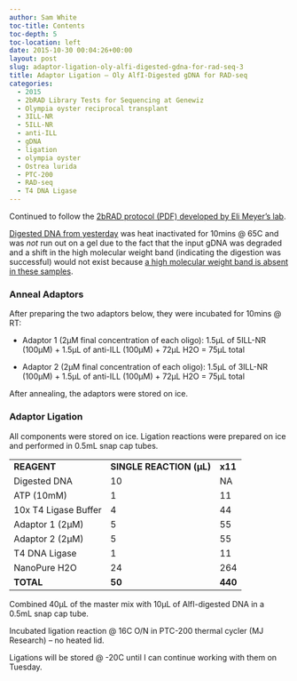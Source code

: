 ```yaml
---
author: Sam White
toc-title: Contents
toc-depth: 5
toc-location: left
date: 2015-10-30 00:04:26+00:00
layout: post
slug: adaptor-ligation-oly-alfi-digested-gdna-for-rad-seq-3
title: Adaptor Ligation – Oly AlfI-Digested gDNA for RAD-seq
categories:
  - 2015
  - 2bRAD Library Tests for Sequencing at Genewiz
  - Olympia oyster reciprocal transplant
  - 3ILL-NR
  - 5ILL-NR
  - anti-ILL
  - gDNA
  - ligation
  - olympia oyster
  - Ostrea lurida
  - PTC-200
  - RAD-seq
  - T4 DNA Ligase
---
```


Continued to follow the [2bRAD protocol (PDF) developed by Eli Meyer’s lab](https://github.com/sr320/LabDocs/blob/master/protocols/External_Protocols/2bRAD_11Aug2015.pdf).

[Digested DNA from yesterday](../2015-10-29-restriction-digest-oly-gdna-for-rad-seq-walfi-3/index.qmd) was heat inactivated for 10mins @ 65C and was _not_ run out on a gel due to the fact that the input gDNA was degraded and a shift in the high molecular weight band (indicating the digestion was successful) would not exist because [a high molecular weight band is absent in these samples](../2015-09-17-agarose-gel-olympia-oyster-whole-body-gdna-integrity-check/index.qmd).





### Anneal Adaptors



After preparing the two adaptors below, they were incubated for 10mins @ RT:




    
  * Adaptor 1 (2μM final concentration of each oligo): 1.5μL of 5ILL-NR (100μM) + 1.5μL of anti-ILL (100μM) + 72μL H2O = 75μL total

    
  * Adaptor 2 (2μM final concentration of each oligo): 1.5μL of 3ILL-NR (100μM) + 1.5μL of anti-ILL (100μM) + 72μL H2O = 75μL total



After annealing, the adaptors were stored on ice.





### Adaptor Ligation



All components were stored on ice. Ligation reactions were prepared on ice and performed in 0.5mL snap cap tubes.

<table >
<tbody >
<tr >

<td >**REAGENT**
</td>

<td >**SINGLE REACTION (μL)**
</td>

<td >**x11**
</td>
</tr>
<tr >

<td >Digested DNA
</td>

<td >10
</td>

<td >NA
</td>
</tr>
<tr >

<td >ATP (10mM)
</td>

<td >1
</td>

<td >11
</td>
</tr>
<tr >

<td >10x T4 Ligase Buffer
</td>

<td >4
</td>

<td >44
</td>
</tr>
<tr >

<td >Adaptor 1 (2μM)
</td>

<td >5
</td>

<td >55
</td>
</tr>
<tr >

<td >Adaptor 2 (2μM)
</td>

<td >5
</td>

<td >55
</td>
</tr>
<tr >

<td >T4 DNA Ligase
</td>

<td >1
</td>

<td >11
</td>
</tr>
<tr >

<td >NanoPure H2O
</td>

<td >24
</td>

<td >264
</td>
</tr>
<tr >

<td >**TOTAL**
</td>

<td >**50**
</td>

<td >**440**
</td>
</tr>
</tbody>
</table>

Combined 40μL of the master mix with 10μL of AlfI-digested DNA in a 0.5mL snap cap tube.

Incubated ligation reaction @ 16C O/N in PTC-200 thermal cycler (MJ Research) – no heated lid.

Ligations will be stored @ -20C until I can continue working with them on Tuesday.
